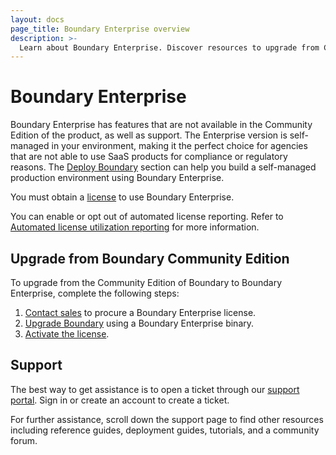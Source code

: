 ```yaml
---
layout: docs
page_title: Boundary Enterprise overview
description: >-
  Learn about Boundary Enterprise. Discover resources to upgrade from Community Edition or request assistance.
---
```


# Boundary Enterprise

Boundary Enterprise has features that are not available in the Community Edition of the product, as well as support.
The Enterprise version is self-managed in your environment, making it the perfect choice for agencies that are not able to use SaaS products for compliance or regulatory reasons.
The [Deploy Boundary](/boundary/docs/deploy/self-managed) section can help you build a self-managed production environment using Boundary Enterprise.

You must obtain a [license](/boundary/docs/enterprise/licensing) to use Boundary Enterprise.

You can enable or opt out of automated license reporting.
Refer to [Automated license utilization reporting](/boundary/docs/enterprise/automated-license-reporting) for more information.

## Upgrade from Boundary Community Edition

To upgrade from the Community Edition of Boundary to Boundary Enterprise, complete the following steps:

1. [Contact sales](https://hashicorp.com/contact-sales) to procure a Boundary Enterprise license.
1. [Upgrade Boundary](/boundary/tutorials/self-managed-deployment/upgrade-version) using a Boundary Enterprise binary.
1. [Activate the license](/boundary/docs/enterprise/licensing).

## Support

The best way to get assistance is to open a ticket through our [support portal](https://support.hashicorp.com).
Sign in or create an account to create a ticket.

For further assistance, scroll down the support page to find other resources including reference guides, deployment guides, tutorials, and a community forum.